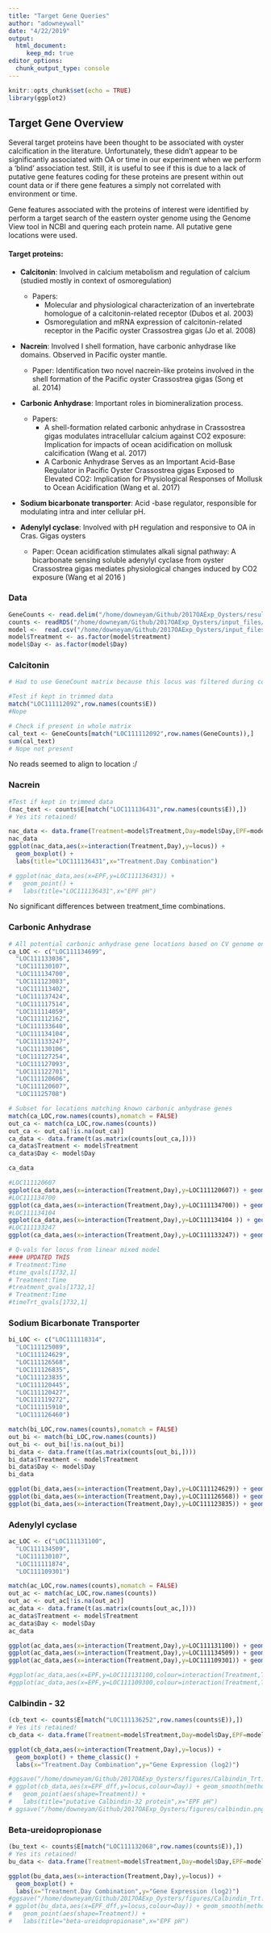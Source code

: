 ```yaml
---
title: "Target Gene Queries"
author: "adowneywall"
date: "4/22/2019"
output: 
  html_document:
     keep_md: true
editor_options: 
  chunk_output_type: console
---
```


```r
knitr::opts_chunk$set(echo = TRUE)
library(ggplot2)
```

## Target Gene Overview  
  
Several target proteins have been thought to be associated with oyster calcification in the literature. Unfortunately, these didn't appear to be significantly associated with OA or time in our experiment when we perform a 'blind' association test. Still, it is useful to see if this is due to a lack of putative gene features coding for these proteins are present within out count data or if there gene features a simply not correlated with environment or time.  

Gene features associated with the proteins of interest were identified by perform a target search of the eastern oyster genome using the Genome View tool in NCBI and quering each protein name. All putative gene locations were used.  

#### Target proteins:  
  
* **Calcitonin**: Involved in calcium metabolism and regulation of calcium (studied mostly in context of osmoregulation)  
  * Papers:  
    * Molecular and physiological characterization of an invertebrate homologue of a calcitonin-related receptor (Dubos et al. 2003)  
    * Osmoregulation and mRNA expression of calcitonin-related receptor in the Pacific oyster Crassostrea gigas (Jo et al. 2008)  
    
* **Nacrein**: Involved I shell formation, have carbonic anhydrase like domains. Observed in Pacific oyster mantle.  
  * Paper: Identification two novel nacrein-like proteins involved in the shell formation of the Pacific oyster Crassostrea gigas (Song et al. 2014)  
  
* **Carbonic Anhydrase**: Important roles in biomineralization process.  
  * Papers:  
    * A shell-formation related carbonic anhydrase in Crassostrea gigas modulates intracellular calcium against CO2 exposure: Implication for impacts of ocean acidification on mollusk calcification (Wang et al. 2017)  
    * A Carbonic Anhydrase Serves as an Important Acid-Base Regulator in Pacific Oyster Crassostrea gigas Exposed to Elevated CO2: Implication for Physiological Responses of Mollusk to Ocean Acidification (Wang et al. 2017)  
    
* **Sodium bicarbonate transporter**: Acid -base regulator, responsible for modulating intra and inter cellular pH.  

* **Adenylyl cyclase**: Involved with pH regulation and responsive to OA in Cras. Gigas oysters  
  * Paper: Ocean acidification stimulates alkali signal pathway: A bicarbonate sensing soluble adenylyl cyclase from oyster Crassostrea gigas mediates physiological changes induced by CO2 exposure (Wang et al 2016 )  
  
### Data  
```r
GeneCounts <- read.delim("/home/downeyam/Github/2017OAExp_Oysters/results/C_virginica_gene_count_final.txt",header=TRUE,sep="",row.names=1)
counts <- readRDS("/home/downeyam/Github/2017OAExp_Oysters/input_files/RNA/Normalized_CountMatrix/Scenario1_normalizedVoom.RData")
model <-  read.csv("/home/downeyam/Github/2017OAExp_Oysters/input_files/RNA/metadata_cvirginica_rna_meta.txt", header=TRUE)
model$Treatment <- as.factor(model$treatment)
model$Day <- as.factor(model$Day)
```
  
### Calcitonin  
```r
# Had to use GeneCount matrix because this locus was filtered during countAnalysis

#Test if kept in trimmed data 
match("LOC111112092",row.names(counts$E))
#Nope

# Check if present in whole matrix
cal_text <- GeneCounts[match("LOC111112092",row.names(GeneCounts)),]
sum(cal_text)
# Nope not present

```
No reads seemed to align to location :/
  
### Nacrein  
```r
#Test if kept in trimmed data 
(nac_text <- counts$E[match("LOC111136431",row.names(counts$E)),])
# Yes its retained!

nac_data <- data.frame(Treatment=model$Treatment,Day=model$Day,EPF=model$epf_pH,locus=(nac_text))
nac_data
ggplot(nac_data,aes(x=interaction(Treatment,Day),y=locus)) + 
  geom_boxplot() +
  labs(title="LOC111136431",x="Treatment.Day Combination")  

# ggplot(nac_data,aes(x=EPF,y=LOC111136431)) + 
#   geom_point() +
#   labs(title="LOC111136431",x="EPF pH")
```
No significant differences between treatment_time combinations.  

### Carbonic Anhydrase  
```r
# All potential carbonic anhydrase gene locations based on CV genome on NCBI 
ca_LOC <- c("LOC111134699",
  "LOC111133036",
  "LOC111130107",
  "LOC111134700",
  "LOC111123083",
  "LOC111113402",
  "LOC111137424",
  "LOC111117514",
  "LOC111114059",
  "LOC111112162",
  "LOC111133640",
  "LOC111134104",
  "LOC111133247",
  "LOC111130106",
  "LOC111127254",
  "LOC111127093",
  "LOC111122701",
  "LOC111120606",
  "LOC111120607",
  "LOC11125708")

# Subset for locations matching known carbonic anhydrase genes
match(ca_LOC,row.names(counts),nomatch = FALSE)
out_ca <- match(ca_LOC,row.names(counts))
out_ca <- out_ca[!is.na(out_ca)]
ca_data <- data.frame(t(as.matrix(counts[out_ca,])))
ca_data$Treatment <- model$Treatment
ca_data$Day <- model$Day

ca_data

#LOC111120607 
ggplot(ca_data,aes(x=interaction(Treatment,Day),y=LOC111120607)) + geom_boxplot()
#LOC111134700 
ggplot(ca_data,aes(x=interaction(Treatment,Day),y=LOC111134700)) + geom_boxplot()
#LOC111134104 
ggplot(ca_data,aes(x=interaction(Treatment,Day),y=LOC111134104 )) + geom_boxplot()
#LOC111133247 
ggplot(ca_data,aes(x=interaction(Treatment,Day),y=LOC111133247)) + geom_boxplot()

# Q-vals for locus from linear mixed model
#### UPDATED THIS
# Treatment:Time
#time_qvals[1732,1]
# Treatment:Time
#treatment_qvals[1732,1]
# Treatment:Time
#timeTrt_qvals[1732,1]
```
  
### Sodium Bicarbonate Transporter  
```r
bi_LOC <- c("LOC111118314",
  "LOC111125089",
  "LOC111124629",
  "LOC111126568",
  "LOC111126835",
  "LOC111123835",
  "LOC111120445",
  "LOC111120427",
  "LOC111119272",
  "LOC111115910",
  "LOC111126460")

match(bi_LOC,row.names(counts),nomatch = FALSE)
out_bi <- match(bi_LOC,row.names(counts))
out_bi <- out_bi[!is.na(out_bi)]
bi_data <- data.frame(t(as.matrix(counts[out_bi,])))
bi_data$Treatment <- model$Treatment
bi_data$Day <- model$Day
bi_data

ggplot(bi_data,aes(x=interaction(Treatment,Day),y=LOC111124629)) + geom_boxplot()
ggplot(bi_data,aes(x=interaction(Treatment,Day),y=LOC111126568)) + geom_boxplot()
ggplot(bi_data,aes(x=interaction(Treatment,Day),y=LOC111123835)) + geom_boxplot()
```

### Adenylyl cyclase  
```r
 
ac_LOC <- c("LOC111131100",
  "LOC111134509",
  "LOC111130107",
  "LOC111111874",
  "LOC111109301")

match(ac_LOC,row.names(counts),nomatch = FALSE)
out_ac <- match(ac_LOC,row.names(counts))
out_ac <- out_ac[!is.na(out_ac)]
ac_data <- data.frame(t(as.matrix(counts[out_ac,])))
ac_data$Treatment <- model$Treatment
ac_data$Day <- model$Day
ac_data

ggplot(ac_data,aes(x=interaction(Treatment,Day),y=LOC111131100)) + geom_boxplot()
ggplot(ac_data,aes(x=interaction(Treatment,Day),y=LOC111134509)) + geom_boxplot()
ggplot(ac_data,aes(x=interaction(Treatment,Day),y=LOC111109301)) + geom_boxplot()

#ggplot(ac_data,aes(x=EPF,y=LOC111131100,colour=interaction(Treatment,Time))) + geom_point()
#ggplot(ac_data,aes(x=EPF,y=LOC111109300,colour=interaction(Treatment,Time))) + geom_point()
```

### Calbindin - 32  
```r
(cb_text <- counts$E[match("LOC111136252",row.names(counts$E)),])
# Yes its retained!
cb_data <- data.frame(Treatment=model$Treatment,Day=model$Day,EPF=model$epf_pH,locus=(cb_text))

ggplot(cb_data,aes(x=interaction(Treatment,Day),y=locus)) + 
  geom_boxplot() + theme_classic() + 
  labs(x="Treatment.Day Combination",y="Gene Expression (log2)")

#ggsave("/home/downeyam/Github/2017OAExp_Oysters/figures/Calbindin_Trt.png",width=20,height=14,units = "cm")
# ggplot(cb_data,aes(x=EPF_dff,y=locus,colour=Day)) + geom_smooth(method = "lm") +
#   geom_point(aes(shape=Treatment)) + 
#   labs(title="putative Calbindin-32 protein",x="EPF pH")
# ggsave("/home/downeyam/Github/2017OAExp_Oysters/figures/calbindin.png",width=20,height=12,units="cm")
```

### Beta-ureidopropionase  
```r
(bu_text <- counts$E[match("LOC111132068",row.names(counts$E)),])
# Yes its retained!
bu_data <- data.frame(Treatment=model$Treatment,Day=model$Day,EPF=model$epf_pH,locus=(bu_text))

ggplot(bu_data,aes(x=interaction(Treatment,Day),y=locus)) + 
  geom_boxplot() +
  labs(x="Treatment.Day Combination",y="Gene Expression (log2)")
#ggsave("/home/downeyam/Github/2017OAExp_Oysters/figures/Calbindin_Trt.png",width=20,height=14,units = "cm")
# ggplot(bu_data,aes(x=EPF_dff,y=locus,colour=Day)) + geom_smooth(method = "lm") +
#   geom_point(aes(shape=Treatment)) + 
#   labs(title="beta-ureidopropionase",x="EPF pH")
```